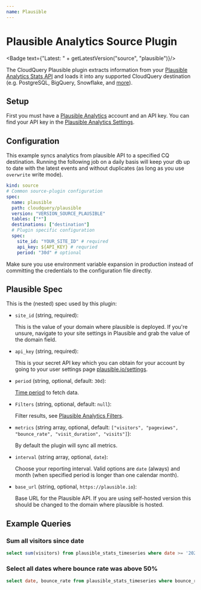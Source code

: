 ```yaml
---
name: Plausible
---
```

# Plausible Analytics Source Plugin


<Badge text={"Latest: " + getLatestVersion("source", "plausible")}/>

The CloudQuery Plausible plugin extracts information from your [Plausible Analytics Stats API](https://plausible.io/docs/stats-api#get-apiv1statstimeseries) and loads it into any supported CloudQuery destination (e.g. PostgreSQL, BigQuery, Snowflake, and [more](/docs/plugins/destinations/overview)).

## Setup

First you must have a [Plausible Analytics](https://plausible.io/sites) account and an API key. You can find your API key in the [Plausible Analytics Settings](https://plausible.io/sites).

## Configuration

This example syncs analytics from plausible API to a specified CQ destination. Running the following job on a daily basis will keep your db up to date with the latest events and without duplicates (as long as you use `overwrite` write mode).

```yaml copy
kind: source
# Common source-plugin configuration
spec:
  name: plausible
  path: cloudquery/plausible
  version: "VERSION_SOURCE_PLAUSIBLE"
  tables: ["*"]
  destinations: ["destination"]
  # Plugin specific configuration
  spec:
    site_id: "YOUR_SITE_ID" # required
    api_key: ${API_KEY} # requried
    period: "30d" # optional
```

<Callout type="info">
Make sure you use environment variable expansion in production instead of committing the credentials to the configuration file directly.
</Callout>

## Plausible Spec

This is the (nested) spec used by this plugin:

- `site_id` (string, required):
   
  This is the value of your domain where plausible is deployed. If you're unsure, navigate to your site settings in Plausible and grab the value of the domain field.

- `api_key` (string, required):

  This is your secret API key which you can obtain for your account by going to your user settings page [plausible.io/settings](https://plausible.io/settings).

- `period` (string, optional, default: `30d`):

  [Time period](https://plausible.io/docs/stats-api#time-periods) to fetch data.

- `Filters` (string, optional, default: `null`):
  
  Filter results, see [Plausible Analytics Filters](https://plausible.io/docs/stats-api#filtering).

- `metrics` (string array, optional, default: `["visitors", "pageviews", "bounce_rate", "visit_duration", "visits"]`):

  By default the plugin will sync all metrics.

- `interval` (string array, optional, `date`):
    
  Choose your reporting interval. Valid options are `date` (always) and month (when specified period is longer than one calendar month).

- `base_url` (string, optional, `https://plausible.io`):
    
  Base URL for the Plausible API. If you are using self-hosted version this should be changed to the domain where plausible is hosted.

## Example Queries

### Sum all visitors since date

```sql copy
select sum(visitors) from plausible_stats_timeseries where date >= '2021-01-01';
```

### Select all dates where bounce rate was above 50%

```sql copy
select date, bounce_rate from plausible_stats_timeseries where bounce_rate > 50;
```
